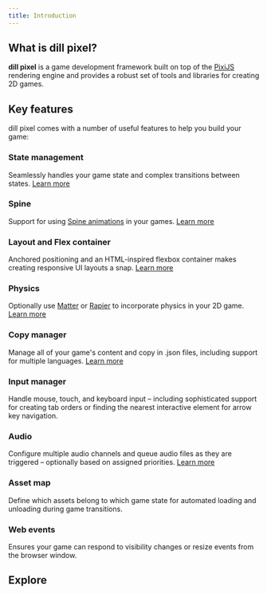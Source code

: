 ```yaml
---
title: Introduction
---
```



## What is dill pixel?

**dill pixel** is a game development framework built on top of the [PixiJS](https://pixijs.com/) rendering engine and provides a robust set of tools and libraries for creating 2D games.

## Key features

dill pixel comes with a number of useful features to help you build your game:

### State management
Seamlessly handles your game state and complex transitions between states. [Learn more](/fundamentals/state)

### Spine
Support for using [Spine animations](https://esotericsoftware.com/) in your games. [Learn more](/guides/spine)

### Layout and Flex container
Anchored positioning and an HTML-inspired flexbox container makes creating responsive UI layouts a snap. [Learn more](/fundamentals/layout)

### Physics
Optionally use [Matter](https://brm.io/matter-js/) or [Rapier](https://rapier.rs/) to incorporate physics in your 2D game. [Learn more](/guides/physics)

### Copy manager
Manage all of your game's content and copy in .json files, including support for multiple languages. [Learn more](/fundamentals/copy)

### Input manager
Handle mouse, touch, and keyboard input – including sophisticated support for creating tab orders or finding the nearest interactive element for arrow key navigation.

### Audio
Configure multiple audio channels and queue audio files as they are triggered – optionally based on assigned priorities. [Learn more](/guides/audio)

### Asset map
Define which assets belong to which game state for automated loading and unloading during game transitions.

### Web events
Ensures your game can respond to visibility changes or resize events from the browser window.

## Explore

<CardGrid>
  <LinkCard title="Guides" description="Walk through our getting started guide to build your first game" href="/guides/quick-start" />
  <LinkCard title="Examples" description="Browse a range of examples showing different features of the dill pixel framework" href="https://dillpixel.io/examples" />
</CardGrid>